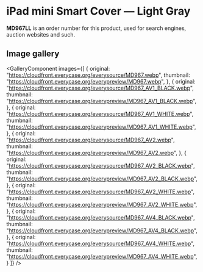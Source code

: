 
# iPad mini Smart Cover — Light Gray

<Callout type='info' emoji='👉🏻'>**MD967LL** is an order number for this product, used for search engines, auction websites and such.</Callout>

## Image gallery

<GalleryComponent
    images={[
      {
        original: "https://cloudfront.everycase.org/everysource/MD967.webp",
        thumbnail: "https://cloudfront.everycase.org/everypreview/MD967.webp",
      },
      {
        original: "https://cloudfront.everycase.org/everysource/MD967_AV1_BLACK.webp",
        thumbnail: "https://cloudfront.everycase.org/everypreview/MD967_AV1_BLACK.webp",
      },
      {
        original: "https://cloudfront.everycase.org/everysource/MD967_AV1_WHITE.webp",
        thumbnail: "https://cloudfront.everycase.org/everypreview/MD967_AV1_WHITE.webp",
      },
      {
        original: "https://cloudfront.everycase.org/everysource/MD967_AV2.webp",
        thumbnail: "https://cloudfront.everycase.org/everypreview/MD967_AV2.webp",
      },
      {
        original: "https://cloudfront.everycase.org/everysource/MD967_AV2_BLACK.webp",
        thumbnail: "https://cloudfront.everycase.org/everypreview/MD967_AV2_BLACK.webp",
      },
      {
        original: "https://cloudfront.everycase.org/everysource/MD967_AV2_WHITE.webp",
        thumbnail: "https://cloudfront.everycase.org/everypreview/MD967_AV2_WHITE.webp",
      },
      {
        original: "https://cloudfront.everycase.org/everysource/MD967_AV4_BLACK.webp",
        thumbnail: "https://cloudfront.everycase.org/everypreview/MD967_AV4_BLACK.webp",
      },
      {
        original: "https://cloudfront.everycase.org/everysource/MD967_AV4_WHITE.webp",
        thumbnail: "https://cloudfront.everycase.org/everypreview/MD967_AV4_WHITE.webp",
      }
    ]}
  />
